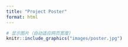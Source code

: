 ```yaml
---
title: "Project Poster"
format: html
---
```



```r
# 显示图片（自动适应网页宽度）
knitr::include_graphics("images/poster.jpg")
```